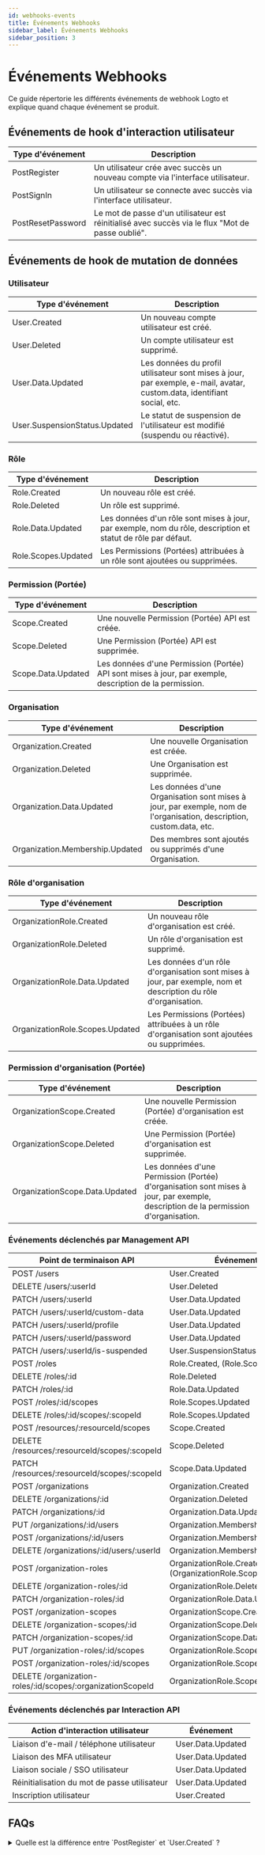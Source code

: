 ```yaml
---
id: webhooks-events
title: Événements Webhooks
sidebar_label: Événements Webhooks
sidebar_position: 3
---
```


# Événements Webhooks

Ce guide répertorie les différents événements de webhook Logto et explique quand chaque événement se produit.

## Événements de hook d'interaction utilisateur

| Type d'événement  | Description                                                                                      |
| ----------------- | ------------------------------------------------------------------------------------------------ |
| PostRegister      | Un utilisateur crée avec succès un nouveau compte via l'interface utilisateur.                   |
| PostSignIn        | Un utilisateur se connecte avec succès via l'interface utilisateur.                              |
| PostResetPassword | Le mot de passe d'un utilisateur est réinitialisé avec succès via le flux "Mot de passe oublié". |

## Événements de hook de mutation de données

### Utilisateur

| Type d'événement              | Description                                                                                                             |
| ----------------------------- | ----------------------------------------------------------------------------------------------------------------------- |
| User.Created                  | Un nouveau compte utilisateur est créé.                                                                                 |
| User.Deleted                  | Un compte utilisateur est supprimé.                                                                                     |
| User.Data.Updated             | Les données du profil utilisateur sont mises à jour, par exemple, e-mail, avatar, custom.data, identifiant social, etc. |
| User.SuspensionStatus.Updated | Le statut de suspension de l'utilisateur est modifié (suspendu ou réactivé).                                            |

### Rôle

| Type d'événement    | Description                                                                                                  |
| ------------------- | ------------------------------------------------------------------------------------------------------------ |
| Role.Created        | Un nouveau rôle est créé.                                                                                    |
| Role.Deleted        | Un rôle est supprimé.                                                                                        |
| Role.Data.Updated   | Les données d'un rôle sont mises à jour, par exemple, nom du rôle, description et statut de rôle par défaut. |
| Role.Scopes.Updated | Les Permissions (Portées) attribuées à un rôle sont ajoutées ou supprimées.                                  |

### Permission (Portée)

| Type d'événement   | Description                                                                                             |
| ------------------ | ------------------------------------------------------------------------------------------------------- |
| Scope.Created      | Une nouvelle Permission (Portée) API est créée.                                                         |
| Scope.Deleted      | Une Permission (Portée) API est supprimée.                                                              |
| Scope.Data.Updated | Les données d'une Permission (Portée) API sont mises à jour, par exemple, description de la permission. |

### Organisation

| Type d'événement                | Description                                                                                                          |
| ------------------------------- | -------------------------------------------------------------------------------------------------------------------- |
| Organization.Created            | Une nouvelle Organisation est créée.                                                                                 |
| Organization.Deleted            | Une Organisation est supprimée.                                                                                      |
| Organization.Data.Updated       | Les données d'une Organisation sont mises à jour, par exemple, nom de l'organisation, description, custom.data, etc. |
| Organization.Membership.Updated | Des membres sont ajoutés ou supprimés d'une Organisation.                                                            |

### Rôle d'organisation

| Type d'événement                | Description                                                                                                     |
| ------------------------------- | --------------------------------------------------------------------------------------------------------------- |
| OrganizationRole.Created        | Un nouveau rôle d'organisation est créé.                                                                        |
| OrganizationRole.Deleted        | Un rôle d'organisation est supprimé.                                                                            |
| OrganizationRole.Data.Updated   | Les données d'un rôle d'organisation sont mises à jour, par exemple, nom et description du rôle d'organisation. |
| OrganizationRole.Scopes.Updated | Les Permissions (Portées) attribuées à un rôle d'organisation sont ajoutées ou supprimées.                      |

### Permission d'organisation (Portée)

| Type d'événement               | Description                                                                                                                       |
| ------------------------------ | --------------------------------------------------------------------------------------------------------------------------------- |
| OrganizationScope.Created      | Une nouvelle Permission (Portée) d'organisation est créée.                                                                        |
| OrganizationScope.Deleted      | Une Permission (Portée) d'organisation est supprimée.                                                                             |
| OrganizationScope.Data.Updated | Les données d'une Permission (Portée) d'organisation sont mises à jour, par exemple, description de la permission d'organisation. |

### Événements déclenchés par Management API

| Point de terminaison API                                   | Événement                                                   |
| ---------------------------------------------------------- | ----------------------------------------------------------- |
| POST /users                                                | User.Created                                                |
| DELETE /users/:userId                                      | User.Deleted                                                |
| PATCH /users/:userId                                       | User.Data.Updated                                           |
| PATCH /users/:userId/custom-data                           | User.Data.Updated                                           |
| PATCH /users/:userId/profile                               | User.Data.Updated                                           |
| PATCH /users/:userId/password                              | User.Data.Updated                                           |
| PATCH /users/:userId/is-suspended                          | User.SuspensionStatus.Updated                               |
| POST /roles                                                | Role.Created, (Role.Scopes.Update)                          |
| DELETE /roles/:id                                          | Role.Deleted                                                |
| PATCH /roles/:id                                           | Role.Data.Updated                                           |
| POST /roles/:id/scopes                                     | Role.Scopes.Updated                                         |
| DELETE /roles/:id/scopes/:scopeId                          | Role.Scopes.Updated                                         |
| POST /resources/:resourceId/scopes                         | Scope.Created                                               |
| DELETE /resources/:resourceId/scopes/:scopeId              | Scope.Deleted                                               |
| PATCH /resources/:resourceId/scopes/:scopeId               | Scope.Data.Updated                                          |
| POST /organizations                                        | Organization.Created                                        |
| DELETE /organizations/:id                                  | Organization.Deleted                                        |
| PATCH /organizations/:id                                   | Organization.Data.Updated                                   |
| PUT /organizations/:id/users                               | Organization.Membership.Updated                             |
| POST /organizations/:id/users                              | Organization.Membership.Updated                             |
| DELETE /organizations/:id/users/:userId                    | Organization.Membership.Updated                             |
| POST /organization-roles                                   | OrganizationRole.Created, (OrganizationRole.Scopes.Updated) |
| DELETE /organization-roles/:id                             | OrganizationRole.Deleted                                    |
| PATCH /organization-roles/:id                              | OrganizationRole.Data.Updated                               |
| POST /organization-scopes                                  | OrganizationScope.Created                                   |
| DELETE /organization-scopes/:id                            | OrganizationScope.Deleted                                   |
| PATCH /organization-scopes/:id                             | OrganizationScope.Data.Updated                              |
| PUT /organization-roles/:id/scopes                         | OrganizationRole.Scopes.Updated                             |
| POST /organization-roles/:id/scopes                        | OrganizationRole.Scopes.Updated                             |
| DELETE /organization-roles/:id/scopes/:organizationScopeId | OrganizationRole.Scopes.Updated                             |

### Événements déclenchés par Interaction API

| Action d'interaction utilisateur             | Événement         |
| -------------------------------------------- | ----------------- |
| Liaison d'e-mail / téléphone utilisateur     | User.Data.Updated |
| Liaison des MFA utilisateur                  | User.Data.Updated |
| Liaison sociale / SSO utilisateur            | User.Data.Updated |
| Réinitialisation du mot de passe utilisateur | User.Data.Updated |
| Inscription utilisateur                      | User.Created      |

## FAQs

<details>
<summary>Quelle est la différence entre `PostRegister` et `User.Created` ?</summary>

`PostRegister` est déclenché lorsqu'un utilisateur crée avec succès un nouveau compte via le flux d'inscription utilisateur ; `User.Created` est déclenché lorsqu'un nouveau compte utilisateur est créé via le Management API.

</details>
